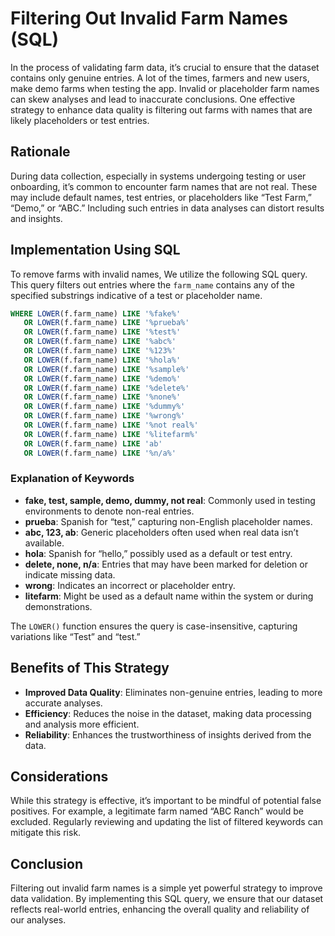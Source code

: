 # Filtering Out Invalid Farm Names (SQL)

In the process of validating farm data, it's crucial to ensure that the dataset contains only genuine entries. A lot of the times, farmers and new users, make demo farms when testing the app. Invalid or placeholder farm names can skew analyses and lead to inaccurate conclusions. One effective strategy to enhance data quality is filtering out farms with names that are likely placeholders or test entries.

## Rationale

During data collection, especially in systems undergoing testing or user onboarding, it's common to encounter farm names that are not real. These may include default names, test entries, or placeholders like "Test Farm," "Demo," or "ABC." Including such entries in data analyses can distort results and insights.

## Implementation Using SQL

To remove farms with invalid names, We utilize the following SQL query. This query filters out entries where the `farm_name` contains any of the specified substrings indicative of a test or placeholder name.

```sql
WHERE LOWER(f.farm_name) LIKE '%fake%'
   OR LOWER(f.farm_name) LIKE '%prueba%'
   OR LOWER(f.farm_name) LIKE '%test%'
   OR LOWER(f.farm_name) LIKE '%abc%'
   OR LOWER(f.farm_name) LIKE '%123%'
   OR LOWER(f.farm_name) LIKE '%hola%'
   OR LOWER(f.farm_name) LIKE '%sample%'
   OR LOWER(f.farm_name) LIKE '%demo%'
   OR LOWER(f.farm_name) LIKE '%delete%'
   OR LOWER(f.farm_name) LIKE '%none%'
   OR LOWER(f.farm_name) LIKE '%dummy%'
   OR LOWER(f.farm_name) LIKE '%wrong%'
   OR LOWER(f.farm_name) LIKE '%not real%'
   OR LOWER(f.farm_name) LIKE '%litefarm%'
   OR LOWER(f.farm_name) LIKE 'ab'
   OR LOWER(f.farm_name) LIKE '%n/a%'
```

### Explanation of Keywords

- **fake, test, sample, demo, dummy, not real**: Commonly used in testing environments to denote non-real entries.
- **prueba**: Spanish for "test," capturing non-English placeholder names.
- **abc, 123, ab**: Generic placeholders often used when real data isn't available.
- **hola**: Spanish for "hello," possibly used as a default or test entry.
- **delete, none, n/a**: Entries that may have been marked for deletion or indicate missing data.
- **wrong**: Indicates an incorrect or placeholder entry.
- **litefarm**: Might be used as a default name within the system or during demonstrations.

The `LOWER()` function ensures the query is case-insensitive, capturing variations like "Test" and "test."

## Benefits of This Strategy

- **Improved Data Quality**: Eliminates non-genuine entries, leading to more accurate analyses.
- **Efficiency**: Reduces the noise in the dataset, making data processing and analysis more efficient.
- **Reliability**: Enhances the trustworthiness of insights derived from the data.

## Considerations

While this strategy is effective, it's important to be mindful of potential false positives. For example, a legitimate farm named "ABC Ranch" would be excluded. Regularly reviewing and updating the list of filtered keywords can mitigate this risk.

## Conclusion

Filtering out invalid farm names is a simple yet powerful strategy to improve data validation. By implementing this SQL query, we ensure that our dataset reflects real-world entries, enhancing the overall quality and reliability of our analyses.
